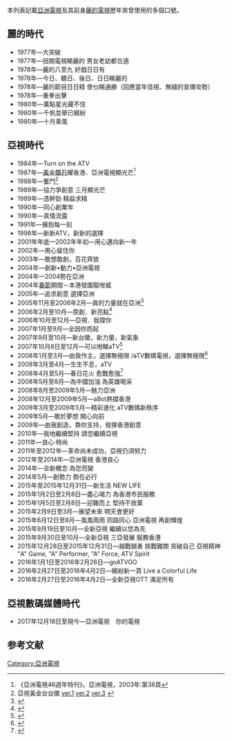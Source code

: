 本列表記載[[亞洲電視|亞洲電視]]及其前身[[麗的電視|麗的電視]]歷年來曾使用的多個口號。

==麗的時代==
* 1977年—大突破
* 1977年—扭開電視睇麗的 男女老幼都合適
* 1978年—麗的八至九 好戲日日有
* 1978年—今日、聽日、後日、日日睇麗的
* 1978年—麗的節目日日精 使乜睇通勝（回應當年佳視、無綫的宣傳攻勢）
* 1978年—重拳出擊
* 1980年—萬點星光藏不住
* 1980年—千帆並舉已繽紛
* 1980年—十月乘風

==亞視時代==
* 1984年—Turn on the ATV
* 1987年—[[黃金|黃金]][[鑽石|鑽石]]耀香港、亞洲電視顯光芒<ref>《亞洲電視46週年特刊》。亞洲電視，2003年:第38頁</ref>
* 1988年—奮鬥<ref>亞視黃金台台徽 [http://www.youtube.com/watch?v=nHVe9TBsaYw ver.1] {{Wayback|url=http://www.youtube.com/watch?v=nHVe9TBsaYw |date=20150613070244 }}[http://www.youtube.com/watch?v=WHW4ZigAieU ver.2] {{Wayback|url=http://www.youtube.com/watch?v=WHW4ZigAieU |date=20160415234525 }}[http://www.youtube.com/watch?v=CM9Ob_lVhME ver.3] {{Wayback|url=http://www.youtube.com/watch?v=CM9Ob_lVhME |date=20141008144444 }}</ref>
* 1989年—協力爭創意 三月顯光芒
* 1989年—憑幹勁 精益求精
* 1990年—同心創業年
* 1990年—真情流露
* 1991年—擁抱每一刻
* 1998年—新新ATV，新新的選擇
* 2001年年底—2002年年初—用心邁向新一年
* 2002年—用心留住你
* 2003年—敢想敢創，百花齊放
* 2004年—創新•動力•亞洲電視
* 2004年—2004勢在亞洲
* 2004年[[春節|春節]]期間－本港發圍龍咁威
* 2005年—追求創意 選擇亞洲
* 2005年11月至2006年2月—眞的力量就在亞洲<ref>{{cite web |language=zh-hans |publisher=新華網 |title=将与曾江合作新剧 郭蔼明：当妈妈要顺其自然 |url=http://news.xinhuanet.com/ent/2005-11/28/content_3846322.htm |author=广州日报 |date=2005-11-28 |accessdate=11-6-2008 |archive-date=2014-02-19 |archive-url=https://web.archive.org/web/20140219174531/http://news.xinhuanet.com/ent/2005-11/28/content_3846322.htm |dead-url=no }}</ref>
* 2006年2月至10月—原創．新亮點<ref>{{cite web |language=zh-hant |publisher=www.hkatv.com |title=亞視「原創．新亮點」系列 |url=http://www.hkatv.com/popup/promote2006/content.html |author= |date= |accessdate=11-6-2008 |deadurl=yes |archiveurl=https://web.archive.org/web/20080724215333/http://www.hkatv.com/popup/promote2006/content.html |archivedate=2008-07-24 }}</ref>
* 2006年10月至12月—亞視．我撐你
* 2007年1月至9月—全因你而起
* 2007年9月至10月—新台徽，新力量，新氣象
* 2007年10月8日至12月—可以咁睇aTV<ref>{{cite web |language=zh-hant |publisher= |title=YouTube - 可以咁睇 aTV |url=http://hk.youtube.com/watch?v=__dZMFUdFx8 |author=ATV |date= |accessdate=2008-04-15 }}</ref>
* 2008年1月至3月—由我作主，選擇無極限 /aTV數碼電視，選擇無極限<ref>{{cite web |language =zh-hant |publisher= |title=YouTube - 由我作主!選擇無極限! aTV 08 全新戲劇 |url=http://hk.youtube.com/watch?v=W3SUANPtrp0 |author=ATV |date= |accessdate=2008-04-15 }}</ref>
* 2008年3月至4月—生生不息，aTV
* 2008年4月至5月—春日花火 愈戰愈強<ref>{{cite web |language=zh-hant |publisher=www.hkatv.com |title=『春日花火 愈戰愈強』周末節目收視穩佔三成 眾節目嘉賓、主持拱照祝捷會 |url=http://app.hkatv.com/atvnews/main.php?id=2867&type=0&month=04 |author= |date=2008-04-14 |accessdate=7-6-2008 |deadurl=yes |archiveurl=https://web.archive.org/web/20111026045446/http://app.hkatv.com/atvnews/main.php?id=2867&type=0&month=04 |archivedate=2011-10-26 }}</ref>
* 2008年5月至8月—為中國加油 為英雄喝采
* 2008年8月至2009年5月—魅力亞洲
* 2008年12月至2009年5月—aBot熱撐香港
* 2009年3月至2009年5月—精彩進化 aTV數碼新秩序
* 2009年5月—敢於夢想 開心向前
* 2009年—由我創造，靠你支持，發揮香港創意
* 2010年—我地繼續堅持 請您繼續亞視
* 2011年—良心·時尚
* 2011年至2012年—革命尚未成功，亞視仍須努力
* 2012年至2014年—亞洲電視 香港良心
* 2014年—全新概念‧為您而變
* 2014年5月—創勢力 勢在必行
* 2015年至2015年12月31日—新生活 NEW LIFE
* 2015年1月2日至2月8日—盡心竭力 為香港市民服務
* 2015年1月5日至2月8日—迎難而上 堅持不放棄
* 2015年2月9日至3月—展望未來 明天會更好
* 2015年6月12日至8月—風風雨雨 同路同心 亞洲電視 再創輝煌
* 2015年9月19日至10月—全新亞視 繼續以您為先
* 2015年9月30日至10月—全新亞視 三亞發展 服務香港
* 2015年12月28日至2015年12月31日—越戰越勇 挑戰難關 突破自己 亞視精神 "A" Game, "A" Performer, "A" Force, ATV Spirit
* 2016年1月1日至2016年2月26日—goATVGO
* 2016年2月27日至2016年4月2日—繽紛新一頁 Live a Colorful Life
* 2016年2月27日至2016年4月2日—全新亞視OTT 滿足所有

==亞視數碼媒體時代==
* 2017年12月18日至現今—亞洲電視　你的電視

==参考文献==
{{reflist}}

[[Category:亞洲電視|Category:亞洲電視]]